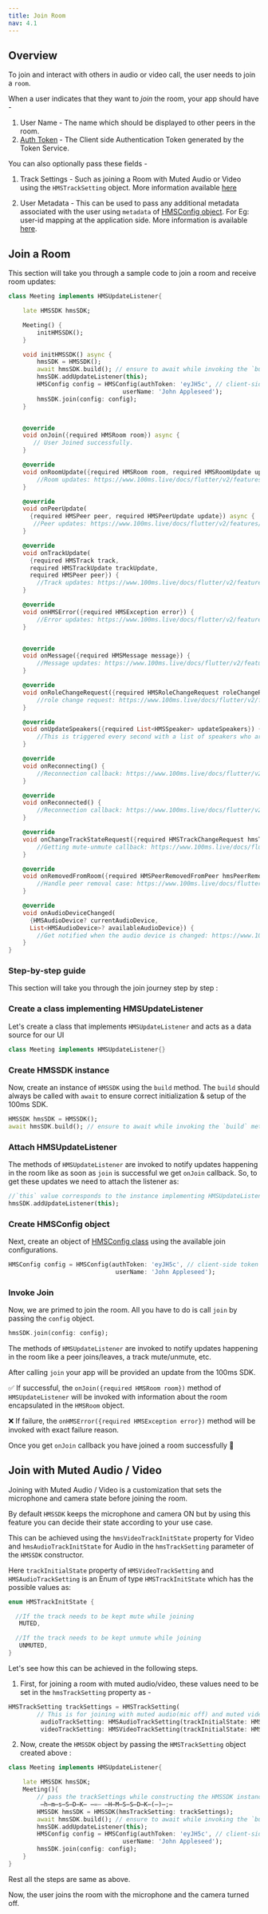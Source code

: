 ```yaml
---
title: Join Room
nav: 4.1
---
```


## Overview

To join and interact with others in audio or video call, the user needs to join a `room`.

When a user indicates that they want to _join_ the room, your app should have -

1. User Name - The name which should be displayed to other peers in the room.
2. [Auth Token](/flutter/v2/get-started/token) - The Client side Authentication Token generated by the Token Service.

You can also optionally pass these fields -

1. Track Settings - Such as joining a Room with Muted Audio or Video using the `HMSTrackSetting` object. More information available [here](#join-with-muted-audio-video)

2. User Metadata - This can be used to pass any additional metadata associated with the user using `metadata` of [HMSConfig object](https://pub.dev/documentation/hmssdk_flutter/latest/hmssdk_flutter/HMSConfig-class.html). For Eg: user-id mapping at the application side. More information is available [here](/flutter/v2/how--to-guides/interact-with-room/peer/peer-metadata-update).

## Join a Room

This section will take you through a sample code to join a room and receive room updates:

```dart
class Meeting implements HMSUpdateListener{

    late HMSSDK hmsSDK;

    Meeting() {
        initHMSSDK();
    }

    void initHMSSDK() async {
        hmsSDK = HMSSDK();
        await hmsSDK.build(); // ensure to await while invoking the `build` method
        hmsSDK.addUpdateListener(this);
        HMSConfig config = HMSConfig(authToken: 'eyJH5c', // client-side token generated from your token service
                                userName: 'John Appleseed');
        hmsSDK.join(config: config);
    }


    @override
    void onJoin({required HMSRoom room}) async {
       // User Joined successfully.
    }

    @override
    void onRoomUpdate({required HMSRoom room, required HMSRoomUpdate update}) {
        //Room updates: https://www.100ms.live/docs/flutter/v2/features/update-listener-enums#hms-room-update
    }

    @override
    void onPeerUpdate(
      {required HMSPeer peer, required HMSPeerUpdate update}) async {
       //Peer updates: https://www.100ms.live/docs/flutter/v2/features/update-listener-enums#hms-peer-update
    }

    @override
    void onTrackUpdate(
      {required HMSTrack track,
      required HMSTrackUpdate trackUpdate,
      required HMSPeer peer}) {
        //Track updates: https://www.100ms.live/docs/flutter/v2/features/update-listener-enums#hms-track-update
    }

    @override
    void onHMSError({required HMSException error}) {
        //Error updates: https://www.100ms.live/docs/flutter/v2/features/error-handling#hms-exception
    }


    @override
    void onMessage({required HMSMessage message}) {
        //Message updates: https://www.100ms.live/docs/flutter/v2/features/chat#receiving-chat-messages
    }

    @override
    void onRoleChangeRequest({required HMSRoleChangeRequest roleChangeRequest}) {
        //role change request: https://www.100ms.live/docs/flutter/v2/features/change-role#accept-role-change-request
    }

    @override
    void onUpdateSpeakers({required List<HMSSpeaker> updateSpeakers}) {
        //This is triggered every second with a list of speakers who are currently speaking.
    }

    @override
    void onReconnecting() {
        //Reconnection callback: https://www.100ms.live/docs/flutter/v2/features/reconnection-handling#reconnecting-and-reconnected-callbacks
    }

    @override
    void onReconnected() {
        //Reconnection callback: https://www.100ms.live/docs/flutter/v2/features/reconnection-handling#reconnecting-and-reconnected-callbacks
    }

    @override
    void onChangeTrackStateRequest({required HMSTrackChangeRequest hmsTrackChangeRequest}) {
        //Getting mute-unmute callback: https://www.100ms.live/docs/flutter/v2/features/remote-mute-unmute#handling-an-unmute-callback
    }

    @override
    void onRemovedFromRoom({required HMSPeerRemovedFromPeer hmsPeerRemovedFromPeer}) {
        //Handle peer removal case: https://www.100ms.live/docs/flutter/v2/features/remove-peer#handling-the-remove-peer-callback
    }

    @override
    void onAudioDeviceChanged(
      {HMSAudioDevice? currentAudioDevice,
      List<HMSAudioDevice>? availableAudioDevice}) {
        //Get notified when the audio device is changed: https://www.100ms.live/docs/flutter/v2/features/audio-output-routing#adding-audio-device-change-event-listener-android-only
    }
}
```

### Step-by-step guide

This section will take you through the join journey step by step :

<div className="steps-container">

### Create a class implementing HMSUpdateListener

Let's create a class that implements `HMSUpdateListener` and acts as a data source for our UI

```dart
class Meeting implements HMSUpdateListener{}
```

### Create HMSSDK instance

Now, create an instance of `HMSSDK` using the `build` method. The `build` should always be called with `await` to ensure correct initialization & setup of the 100ms SDK.

```dart
HMSSDK hmsSDK = HMSSDK();
await hmsSDK.build(); // ensure to await while invoking the `build` method
```

### Attach HMSUpdateListener

The methods of `HMSUpdateListener` are invoked to notify updates happening in the room like as soon as `join` is successful we get `onJoin` callback.
So, to get these updates we need to attach the listener as:

```dart
//`this` value corresponds to the instance implementing HMSUpdateListener
hmsSDK.addUpdateListener(this);
```

### Create HMSConfig object

Next, create an object of [HMSConfig class](https://pub.dev/documentation/hmssdk_flutter/latest/hmssdk_flutter/HMSConfig-class.html) using the available join configurations.

```dart
HMSConfig config = HMSConfig(authToken: 'eyJH5c', // client-side token generated from your token service
                              userName: 'John Appleseed');
```

### Invoke Join

Now, we are primed to join the room. All you have to do is call `join` by passing the `config` object.

```dart
hmsSDK.join(config: config);
```

</div>

The methods of `HMSUpdateListener` are invoked to notify updates happening in the room like a peer joins/leaves, a track mute/unmute, etc.

After calling `join` your app will be provided an update from the 100ms SDK.

✅ If successful, the `onJoin({required HMSRoom room})` method of `HMSUpdateListener` will be invoked with information about the room encapsulated in the `HMSRoom` object.

❌ If failure, the `onHMSError({required HMSException error})` method will be invoked with exact failure reason.

Once you get `onJoin` callback you have joined a room successfully 🥳

## Join with Muted Audio / Video

Joining with Muted Audio / Video is a customization that sets the microphone and camera state before joining the room.

By default `HMSSDK` keeps the microphone and camera ON but by using this feature you can decide their state according to your use case.

This can be achieved using the `hmsVideoTrackInitState` property for Video and `hmsAudioTrackInitState` for Audio in the `hmsTrackSetting` parameter
of the `HMSSDK` constructor.

Here `trackInitialState` property of `HMSVideoTrackSetting` and `HMSAudioTrackSetting` is an Enum of type `HMSTrackInitState` which has the possible values as:

```dart
enum HMSTrackInitState {

  //If the track needs to be kept mute while joining
   MUTED,

  //If the track needs to be kept unmute while joining
   UNMUTED,
}
```

Let's see how this can be achieved in the following steps.

1. First, for joining a room with muted audio/video, these values need to be set in the `hmsTrackSetting` property as -

```dart
HMSTrackSetting trackSettings = HMSTrackSetting(
        // This is for joining with muted audio(mic off) and muted video(camera off)
         audioTrackSetting: HMSAudioTrackSetting(trackInitialState: HMSTrackInitState.MUTED),
         videoTrackSetting: HMSVideoTrackSetting(trackInitialState: HMSTrackInitState.MUTED));
```

2. Now, create the `HMSSDK` object by passing the `HMSTrackSetting` object created above :

```dart
class Meeting implements HMSUpdateListener{

    late HMSSDK hmsSDK;
    Meeting(){
        // pass the trackSettings while constructing the HMSSDK instance
         ̶h̶m̶s̶S̶D̶K̶ ̶=̶ ̶H̶M̶S̶S̶D̶K̶(̶)̶;̶
        HMSSDK hmsSDK = HMSSDK(hmsTrackSetting: trackSettings);
        await hmsSDK.build(); // ensure to await while invoking the `build` method
        hmsSDK.addUpdateListener(this);
        HMSConfig config = HMSConfig(authToken: 'eyJH5c', // client-side token generated from your token service
                                userName: 'John Appleseed');
        hmsSDK.join(config: config);
    }
}
```

Rest all the steps are same as above.

Now, the user joins the room with the microphone and the camera turned off.
